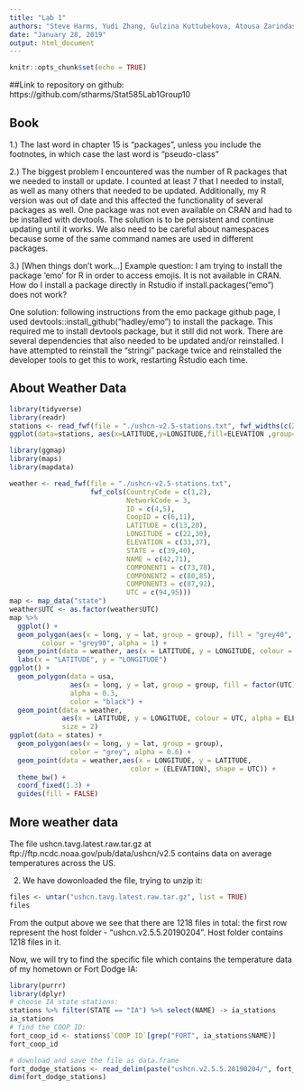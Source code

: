 ```yaml
---
title: "Lab 1"
authors: "Steve Harms, Yudi Zhang, Gulzina Kuttubekova, Atousa Zarindast"
date: "January 28, 2019"
output: html_document
---
```


```r
knitr::opts_chunk$set(echo = TRUE)
```

##Link to repository on github:
https://github.com/stharms/Stat585Lab1Group10

## Book
1.) The last word in chapter 15 is "packages", unless you include the footnotes, in which case the last word is "pseudo-class"

2.) The biggest problem I encountered was the number of R packages that we needed to install or update. I counted at least 7 that I needed to install, as well as many others that needed to be updated. Additionally, my R version was out of date and this affected the functionality of several packages as well. One package was not even available on CRAN and had to be installed with devtools. The solution is to be persistent and continue updating until it works. We also need to be careful about namespaces because some of the same command names are used in different packages.

3.) [When things don't work...] Example question: I am trying to install the package 'emo' for R in order to access emojis. It is not available in CRAN. How do I install a package directly in Rstudio if install.packages("emo") does not work?

One solution: following instructions from the emo package github page, I used devtools::install_github("hadley/emo") to install the package. This required me to install devtools package, but it still did not work. There are several dependencies that also needed to be updated and/or reinstalled. I have attempted to reinstall the "stringi" package twice and reinstalled the developer tools to get this to work, restarting Rstudio each time.

## About Weather Data

```r
library(tidyverse)
library(readr)
stations <- read_fwf(file = "./ushcn-v2.5-stations.txt", fwf_widths(c(2,1,2,6, 10, 10, 6, 4, 30, 7, 7, 7, 5), c("COUNTRY","NETWORK","ID_placeholder","COOP_ID", "LATITUDE", "LONGITUDE", "ELEVATION", "STATE", "NAME", "COMPONENT_1", "COMPONENT_2", "COMPONENT_3", "UTC_OFFSET")))
ggplot(data=stations, aes(x=LATITUDE,y=LONGITUDE,fill=ELEVATION ,group=STATE))+   geom_point(aes(shape=STATE, color=STATE)) +scale_shape_manual(values=c(1:48))+ facet_wrap(~UTC_OFFSET,scale ="free" )

library(ggmap)
library(maps)
library(mapdata)

weather <- read_fwf(file = "./ushcn-v2.5-stations.txt", 
                    fwf_cols(CountryCode = c(1,2), 
                             NetworkCode = 3, 
                             ID = c(4,5), 
                             CoopID = c(6,11), 
                             LATITUDE = c(13,20), 
                             LONGITUDE = c(22,30), 
                             ELEVATION = c(33,37), 
                             STATE = c(39,40), 
                             NAME = c(42,71), 
                             COMPONENT1 = c(73,78), 
                             COMPONENT2 = c(80,85), 
                             COMPONENT3 = c(87,92), 
                             UTC = c(94,95)))
map <- map_data("state")
weather$UTC <- as.factor(weather$UTC)
map %>% 
  ggplot() + 
  geom_polygon(aes(x = long, y = lat, group = group), fill = "grey40", 
        colour = "grey90", alpha = 1) +
  geom_point(data = weather, aes(x = LATITUDE, y = LONGITUDE, colour = ELEVATION, shape = UTC)) +
  labs(x = "LATITUDE", y = "LONGITUDE")
ggplot() + 
  geom_polygon(data = usa, 
               aes(x = long, y = lat, group = group, fill = factor(UTC)),
               alpha = 0.3,
               color = "black") +
  geom_point(data = weather,
             aes(x = LATITUDE, y = LONGITUDE, colour = UTC, alpha = ELEVATION),
             size = 2)
ggplot(data = states) + 
  geom_polygon(aes(x = long, y = lat, group = group),
               color = "grey", alpha = 0.6) + 
  geom_point(data = weather,aes(x = LONGITUDE, y = LATITUDE,
                              color = (ELEVATION), shape = UTC)) +
  theme_bw() +
  coord_fixed(1.3) +
  guides(fill = FALSE)
```

## More weather data

The file ushcn.tavg.latest.raw.tar.gz at ftp://ftp.ncdc.noaa.gov/pub/data/ushcn/v2.5 contains data on average temperatures across the US. 

2. We have dowonloaded the file, trying to unzip it:
```r
files <- untar("ushcn.tavg.latest.raw.tar.gz", list = TRUE)
files
```
From the output above we see that there are 1218 files in total: the first row represent the host folder - "ushcn.v2.5.5.20190204". Host folder contains 1218 files in it. 

Now, we will try to find the specific file which contains the temperature data of my hometown or Fort Dodge IA:
```r
library(purrr)
library(dplyr)
# choose IA state stations:
stations %>% filter(STATE == "IA") %>% select(NAME) -> ia_stations
ia_stations
# find the COOP ID:
fort_coop_id <- stations$`COOP ID`[grep("FORT", ia_stations$NAME)]
fort_coop_id

# download and save the file as data.frame
fort_dodge_stations <- read_delim(paste("ushcn.v2.5.5.20190204/", fort_coop_id, ".raw.tavg", sep = ""), delim = " ", col_names = FALSE)
dim(fort_dodge_stations)
```
